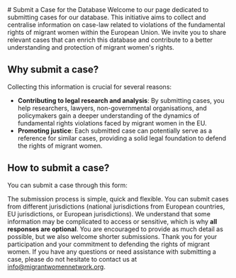 
<Report>
# Submit a Case for the Database
Welcome to our page dedicated to submitting cases for our database. This initiative aims to collect and centralise information on case-law related to violations of the fundamental rights of migrant women within the European Union. We invite you to share relevant cases that can enrich this database and contribute to a better understanding and protection of migrant women's rights.

## Why submit a case?

Collecting this information is crucial for several reasons:

- **Contributing to legal research and analysis**: By submitting cases, you help researchers, lawyers, non-governmental organisations, and policymakers gain a deeper understanding of the dynamics of fundamental rights violations faced by migrant women in the EU.
- **Promoting justice**: Each submitted case can potentially serve as a reference for similar cases, providing a solid legal foundation to defend the rights of migrant women.

## How to submit a case?

You can submit a case through this form:

<SubmitACaseButton />

The submission process is simple, quick and flexible. You can submit cases from different jurisdictions (national jurisdictions from European countries, EU jurisdictions, or European jurisdictions). We understand that some information may be complicated to access or sensitive, which is why **all responses are optional**. You are encouraged to provide as much detail as possible, but we also welcome shorter submissions.
Thank you for your participation and your commitment to defending the rights of migrant women. If you have any questions or need assistance with submitting a case, please do not hesitate to contact us at info@migrantwomennetwork.org.

</Report>

